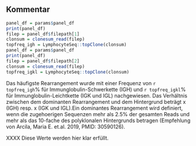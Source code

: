 ## Kommentar

```r
panel_df = params$panel_df
print(panel_df)
filep = panel_df$filepath[1]
clonsum = clonesum_read(filep)
topfreq_igh = LymphocyteSeq::topClone(clonsum)
panel_df = params$panel_df
print(panel_df)
filep = panel_df$filepath[2]
clonsum = clonesum_read(filep)
topfreq_igkl = LymphocyteSeq::topClone(clonsum)
```


Das häufigste Rearrangement wurde mit einer Frequenz von `r topfreq_igh`% für Immunglobulin-Schwerkette (IGH) und `r topfreq_igkl`% für Immunglobulin-Leichtkette (IGK und IGL) nachgewiesen. Das Verhältnis zwischen dem dominanten Rearrangement und dem Hintergrund beträgt x (IGH) resp. x (IGK und IGL).Ein dominantes Rearrangement wird definiert, wenn die zugehoerigen Sequenzen mehr als 2.5% der gesamten Reads und mehr als das 10-fache des polyklonalen Hintergrunds betragen (Empfehlung von Arcila, Maria E. et.al. 2019, PMID: 30590126).

XXXX\n
Diese Werte werden hier klar erfüllt. 